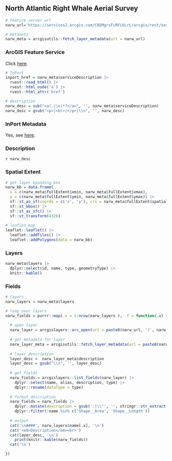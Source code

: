## North Atlantic Right Whale Aerial Survey

```r
# feature server url
narw_url='https://services2.arcgis.com/C8EMgrsFcRFL6LrL/arcgis/rest/services/North_Atlantic_Right_Whale_Aerial_Survey/FeatureServer'

# metadata
narw_meta = arcgisutils::fetch_layer_metadata(url = narw_url)
```

### ArcGIS Feature Service

Click [here](`r narw_url`).

```r
# InPort
inport_href = narw_meta$serviceDescription |>
  rvest::read_html() |>
  rvest::html_node('a') |>
  rvest::html_attr('href')

# description
narw_desc = sub("<a(.|\n)*?</a>", '', narw_meta$serviceDescription)
narw_desc = gsub("<p>|<br>|</p>|\\n", '', narw_desc)
```

### InPort Metadata

Yes, see [here](`r inport_href`).

### Description

`r narw_desc`

### Spatial Extent

```r
# get layer bounding box
narw_bb = data.frame(
  x = c(narw_meta$fullExtent$xmin, narw_meta$fullExtent$xmax), 
  y = c(narw_meta$fullExtent$ymin, narw_meta$fullExtent$ymax)) |>
  sf::st_as_sf(coords = c('x', 'y'), crs = narw_meta$fullExtent$spatialReference$latestWkid) |>
  sf::st_bbox() |>
  sf::st_as_sfc() |>
  sf::st_transform(4326)
  
# leaflet map
leaflet::leaflet() |>
  leaflet::addTiles() |>
  leaflet::addPolygons(data = narw_bb)
```

### Layers

```r
narw_meta$layers |>
  dplyr::select(id, name, type, geometryType) |>
  knitr::kable()
```

### Fields

```r
# layers 
narw_layers = narw_meta$layers

# loop over layers
narw_fields = purrr::map(.x = 1:nrow(narw_layers ), .f = function(.x) {
  
  # open layer
  narw_layer = arcgislayers::arc_open(url = paste0(narw_url, '/', narw_layers$id[.x]))
  
  # get metadata for layer
  narw_layer_meta = arcgisutils::fetch_layer_metadata(url = paste0(narw_url, '/', narw_layers$id[.x]))
  
  # layer description
  layer_desc =  narw_layer_meta$description
  layer_desc = gsub("\\n", '', layer_desc)
  
  # get fields
  narw_fields = arcgislayers::list_fields(narw_layer) |>
    dplyr::select(name, alias, description, type) |>
    dplyr::rename(dataType = type)
  
  # format description
  narw_fields = narw_fields |>
    dplyr::mutate(description = gsub(':|\\"', '', stringr::str_extract(description, ':\\s*([^,]+)'))) |>
    dplyr::filter(!name %in% c('Shape__Area', 'Shape__Length'))
  
  # output
  cat('\n####', narw_layers$name[.x], '\n')
  cat('<em>Description</em><br>')
  cat(layer_desc, '\n')
    print(knitr::kable(narw_fields))
  cat('\n')

})

```
